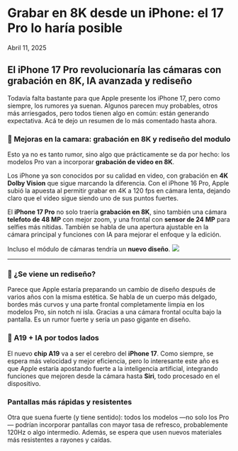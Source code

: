 # Grabar en 8K desde un iPhone: el 17 Pro lo haría posible

Abril 11, 2025

<div class='espacio'/>

## El iPhone 17 Pro revolucionaría las cámaras con grabación en 8K, IA avanzada y rediseño

<div class='espacio'/>

Todavía falta bastante para que Apple presente los iPhone 17, pero como siempre, los rumores ya suenan. Algunos parecen muy probables, otros más arriesgados, pero todos tienen algo en común: están generando expectativa. Acá te dejo un resumen de lo más comentado hasta ahora.

<div class='espacio'/>

### 📸 Mejoras en la camara: grabación en 8K y rediseño del modulo
Esto ya no es tanto rumor, sino algo que prácticamente se da por hecho: los modelos Pro van a incorporar **grabación de video en 8K**.

Los iPhone ya son conocidos por su calidad en video, con grabación en **4K Dolby Vision** que sigue marcando la diferencia. Con el iPhone 16 Pro, Apple subió la apuesta al permitir grabar en 4K a 120 fps en cámara lenta, dejando claro que el video sigue siendo uno de sus puntos fuertes.

El **iPhone 17 Pro** no solo traería **grabación en 8K**, sino también una cámara **telefoto de 48 MP** con mejor zoom, y una frontal con **sensor de 24 MP** para selfies más nítidas. También se habla de una apertura ajustable en la cámara principal y funciones con IA para mejorar el enfoque y la edición.

Incluso el módulo de cámaras tendría un **nuevo diseño**.
![](/assets/blog-assets/iPhone17Pro/iPhone17Pro8K.webp)

---
<div class='espacio'/>

### 🔄 ¿Se viene un rediseño?
Parece que Apple estaría preparando un cambio de diseño después de varios años con la misma estética. Se habla de un cuerpo más delgado, bordes más curvos y una parte frontal completamente limpia en los modelos Pro, sin notch ni isla. Gracias a una cámara frontal oculta bajo la pantalla. Es un rumor fuerte y sería un paso gigante en diseño.

<div class='espacio'/>

### 🧠 A19 + IA por todos lados
El nuevo **chip A19** va a ser el cerebro del **iPhone 17**. Como siempre, se espera más velocidad y mejor eficiencia, pero lo interesante este año es que Apple estaría apostando fuerte a la inteligencia artificial, integrando funciones que mejoren desde la cámara hasta **Siri**, todo procesado en el dispositivo.

<div class='espacio'/>

### Pantallas más rápidas y resistentes
Otra que suena fuerte (y tiene sentido): todos los modelos —no solo los Pro— podrían incorporar pantallas con mayor tasa de refresco, probablemente 120Hz o algo intermedio. Además, se espera que usen nuevos materiales más resistentes a rayones y caídas.

<div class='espacio'/>

